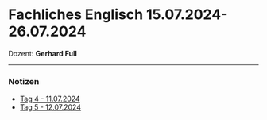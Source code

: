 # Fachliches Englisch 15.07.2024-26.07.2024

Dozent: **Gerhard Full**

---

### Notizen

- [Tag 4 - 11.07.2024](/LF00/tag4.md)
- [Tag 5 - 12.07.2024](/LF00/tag5.md)
